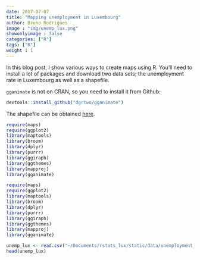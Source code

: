 ```yaml
---
date: 2017-07-07
title: "Mapping unemployment in Luxembourg"
author: Bruno Rodrigues
image : "img/unemp_lux.png"
showonlyimage : false
categories: ["R"]
tags: ["R"]
weight : 1
---
```


In this blog post, I show various ways to create maps using R. You'll need to install a lot of 
packages and download two data sets; the unemployment rate in Luxembourg as well as a shapefile.

`gganimate` is not on CRAN, so you need to install it from Github:

```r
devtools::install_github("dgrtwo/gganimate")
```

The shapefile can be obtained [here](https://data.public.lu/en/datasets/limites-administratives-du-grand-duche-de-luxembourg/).

```r
require(maps)
require(ggplot2)
library(maptools)
library(broom)
library(dplyr)
library(purrr)
library(ggiraph)
library(ggthemes)
library(mapproj)
library(gganimate)
```


```r
require(maps)
require(ggplot2)
library(maptools)
library(broom)
library(dplyr)
library(purrr)
library(ggiraph)
library(ggthemes)
library(mapproj)
library(gganimate)
```

```r
unemp_lux <- read.csv("~/Documents/rstats_lux/static/data/unemployment_lux.csv", header = TRUE)
head(unemp_lux)
```

